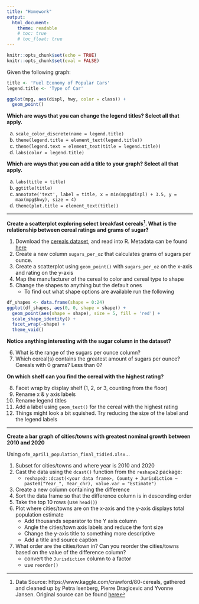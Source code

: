 ```yaml
---
title: "Homework"
output: 
  html_document:
    theme: readable
    # toc: true
    # toc_float: true
---
```


```r
knitr::opts_chunk$set(echo = TRUE)
knitr::opts_chunk$set(eval = FALSE)
```
Given the following graph:

```r
title <- 'Fuel Economy of Popular Cars'
legend.title <- 'Type of Car'

ggplot(mpg, aes(displ, hwy, color = class)) + 
  geom_point()
```

**Which are ways that you can change the legend titles? Select all that apply.**

  a. `scale_color_discrete(name = legend.title)`
  b. `theme(legend.title = element_text(legend.title))`
  c. `theme(legend.text = element_text(title = legend.title))`
  d. `labs(color = legend.title)`

**Which are ways that you can add a title to your graph? Select all that apply.**

  a. `labs(title = title)`
  b. `ggtitle(title)`
  c. `annotate('text', label = title, x = min(mpg$displ) + 3.5, y = max(mpg$hwy), size = 4)`
  d. `theme(plot.title = element_text(title))`

***

**Create a scatterplot exploring select breakfast cereals[^1]. What is the relationship between cereal ratings and grams of sugar?**  

[^1]: Data Source: https://www.kaggle.com/crawford/80-cereals, gathered and cleaned up by Petra Isenberg, Pierre Dragicevic and Yvonne Jansen. Original source can be found [here](https://perso.telecom-paristech.fr/eagan/class/igr204/datasets)  


  1. Download the [cereals dataset](https://github.com/psrc/intro-ggplot2/raw/main/data/cereal.xlsx), and read into R. Metadata can be found [here](https://www.kaggle.com/crawford/80-cereals)
  2. Create a new column `sugars_per_oz` that calculates grams of sugars per ounce. 
  3. Create a scatterplot using `geom_point()` with `sugars_per_oz` on the x-axis and rating on the y-axis
  4. Map the manufacturer of the cereal to color and cereal type to shape 
  5. Change the shapes to anything but the default ones
      - To find out what shape options are available run the following
      
```r
df_shapes <- data.frame(shape = 0:24)
ggplot(df_shapes, aes(0, 0, shape = shape)) +
  geom_point(aes(shape = shape), size = 5, fill = 'red') +
  scale_shape_identity() +
  facet_wrap(~shape) +
  theme_void()
```

**Notice anything interesting with the sugar column in the dataset?**  

  6. What is the range of the sugars per ounce column?
  7. Which cereal(s) contains the greatest amount of sugars per ounce? Cereals with 0 grams? Less than 0?
  
**On which shelf can you find the cereal with the highest rating?**  

  8. Facet wrap by display shelf (1, 2, or 3, counting from the floor)
  9. Rename x & y axis labels
  10. Rename legend titles
  11. Add a label using `geom_text()` for the cereal with the highest rating
  12. Things might look a bit squished. Try reducing the size of the label and the legend labels

***

**Create a bar graph of cities/towns with greatest nominal growth between 2010 and 2020**  

Using `ofm_april1_population_final_tidied.xlsx`...

  1. Subset for cities/towns and where year is 2010 and 2020
  2. Cast the data using the `dcast()` function from the `reshape2` package: 
      - `reshape2::dcast(<your data frame>, County + Jurisdiction ~ paste0("Year_", Year_chr), value.var = "Estimate")`
  3. Create a new column containing the difference
  4. Sort the data frame so that the difference column is in descending order
  5. Take the top 10 rows (use `head()`)
  6. Plot where cities/towns are on the x-axis and the y-axis displays total population estimate
      - Add thousands separator to the Y axis column
      - Angle the cities/town axis labels and reduce the font size
      - Change the y-axis title to something more descriptive
      - Add a title and source caption
  7. What order are the cities/town in? Can you reorder the cities/towns based on the value of the difference column?
      - convert the `Jurisdiction` column to a factor
      - use `reorder()`



